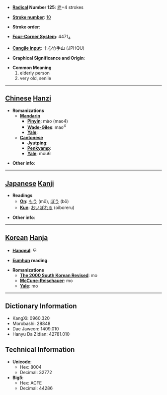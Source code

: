 * '''[[Wiktionary:Chinese radical index| Radical]] Number 125''': [[Wiktionary:Chinese radical index 老|老]]+4 strokes

* '''[[Wiktionary:Chinese total strokes index|Stroke number]]''': [[Wiktionary:Chinese total strokes index 10|10]]

* '''Stroke order''': 

* '''[[Wiktionary:Chinese four corner index|Four-Corner System]]''': 4471<sub>4</sub>

* '''[[Wiktionary:Chinese Cangjie index|Cangjie input]]''': 十心竹手山 (JPHQU)

* '''Graphical Significance and Origin''': 

* '''Common Meaning'''
*#elderly person
*# very old, senile


----

== [[Chinese]] [[Hanzi]] ==

* '''Romanizations'''
** '''[[Mandarin]]'''
*** '''[[Pinyin]]''': mào (mao4)
*** '''[[Wade-Giles]]''': mao<sup>4</sup>
*** '''[[Yale]]''': 
** '''[[Cantonese]]'''
*** '''[[Jyutping]]''':
*** '''[[Penkyamp]]''': 
*** '''[[Yale]]''': mou6

* '''Other info''': 

----

== [[Japanese]] [[Kanji]] ==

* '''Readings'''
** '''[[On]]''': [[もう]] (mō), [[ぼう]] (bō)
** '''[[Kun]]''': [[おいぼれる]] (oiboreru)

* '''Other info''':  

----

== [[Korean]] [[Hanja]] ==

* '''[[Hangeul]]''': 모

* '''[[Eumhun]] reading''': 

* '''Romanizations'''
** '''[[The 2000 South Korean Revised Romanization|The 2000 South Korean Revised]]''': mo
** '''[[McCune-Reischauer]]''': mo
** '''[[Yale]]''': mo

----

== Dictionary Information ==

* KangXi: 0960.320
* Morobashi: 28848
* Dae Jaweon: 1409.010
* Hanyu Da Zidian: 42781.010

== Technical Information ==

* '''Unicode''':
** Hex: 8004
** Decimal: 32772
* '''Big5''':
** Hex: ACFE
** Decimal: 44286